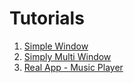 # Tutorials 

1. [Simple Window](/tutorials/simple-window)
2. [Simply Multi Window](/tutorials/simple-multi-window)
3. [Real App - Music Player](/tutorials/music-player)